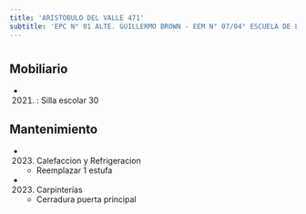 ```yaml
---
title: 'ARISTOBULO DEL VALLE 471'
subtitle: 'EPC N° 01 ALTE. GUILLERMO BROWN - EEM N° 07/04° ESCUELA DE LA RIBERA'
---
```


#


## Mobiliario

*  (2021) : Silla escolar 30 





## Mantenimiento

*  (2023) Calefaccion y Refrigeracion 
    + Reemplazar 1 estufa

*  (2023) Carpinterías 
    + Cerradura puerta principal



